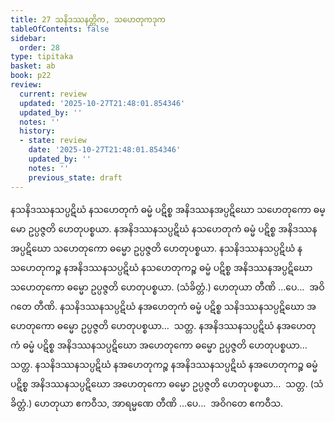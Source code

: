 ```yaml
---
title: 27 သနိဒဿနတ္တိက, သဟေတုကဒုက
tableOfContents: false
sidebar:
  order: 28
type: tipitaka
basket: ab
book: p22
review:
  current: review
  updated: '2025-10-27T21:48:01.854346'
  updated_by: ''
  notes: ''
  history:
  - state: review
    date: '2025-10-27T21:48:01.854346'
    updated_by: ''
    notes: ''
    previous_state: draft
---
```



<ReviewStatus review={frontmatter.review} showDetails={true} />

<HypothesisAnnotation frontmatter={frontmatter} />

<DynamicBreadcrumb />

<Division number="58" book="p22" e="ch" v="40" p="389">

<Paragraph number="137" book="p22">
နသနိဒဿနသပ္ပဋိဃံ နသဟေတုကံ ဓမ္မံ ပဋိစ္စ အနိဒဿနအပ္ပဋိဃော သဟေတုကော ဓမ္မော ဥပ္ပဇ္ဇတိ ဟေတုပစ္စယာ. နအနိဒဿနသပ္ပဋိဃံ နသဟေတုကံ ဓမ္မံ ပဋိစ္စ အနိဒဿနအပ္ပဋိဃော သဟေတုကော ဓမ္မော ဥပ္ပဇ္ဇတိ ဟေတုပစ္စယာ. နသနိဒဿနသပ္ပဋိဃံ နသဟေတုကဉ္စ နအနိဒဿနသပ္ပဋိဃံ နသဟေတုကဉ္စ ဓမ္မံ ပဋိစ္စ အနိဒဿနအပ္ပဋိဃော သဟေတုကော ဓမ္မော ဥပ္ပဇ္ဇတိ ဟေတုပစ္စယာ. (သံခိတ္တံ.) ဟေတုယာ တီဏိ …ပေ…  အဝိဂတေ တီဏိ.
</Paragraph>

<Paragraph number="138" book="p22">
နသနိဒဿနသပ္ပဋိဃံ နအဟေတုကံ ဓမ္မံ ပဋိစ္စ သနိဒဿနသပ္ပဋိဃော အဟေတုကော ဓမ္မော ဥပ္ပဇ္ဇတိ ဟေတုပစ္စယာ…  သတ္တ.
</Paragraph>

<Paragraph number="139" book="p22">
နအနိဒဿနသပ္ပဋိဃံ နအဟေတုကံ ဓမ္မံ ပဋိစ္စ အနိဒဿနသပ္ပဋိဃော အဟေတုကော ဓမ္မော ဥပ္ပဇ္ဇတိ ဟေတုပစ္စယာ…  သတ္တ.
</Paragraph>

<Paragraph number="140" book="p22">
နသနိဒဿနသပ္ပဋိဃံ နအဟေတုကဉ္စ နအနိဒဿနသပ္ပဋိဃံ နအဟေတုကဉ္စ ဓမ္မံ ပဋိစ္စ အနိဒဿနသပ္ပဋိဃော အဟေတုကော ဓမ္မော ဥပ္ပဇ္ဇတိ ဟေတုပစ္စယာ…  သတ္တ. (သံခိတ္တံ.) ဟေတုယာ ဧကဝီသ, အာရမ္မဏေ တီဏိ …ပေ…  အဝိဂတေ ဧကဝီသ.
</Paragraph>
</Division>